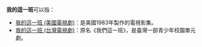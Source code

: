 '''我的這一班'''可以指： 
*[[我的這一班_(美國電視劇)|我的這一班 (美國電視劇)]]：是美國1983年製作的電視影集。
*[[我的這一班_(台灣電視劇)|我的這一班 (台灣電視劇)]]：原名《我們這一班》，是臺灣一部青少年校園單元劇。

{{Disambiguation|W|Cat=五字作品消歧义}}